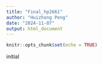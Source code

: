 ```yaml
---
title: "Final_hp2661"
author: "Huizhong Peng"
date: "2024-11-07"
output: html_document
---
```


```r
knitr::opts_chunk$set(echo = TRUE)
```

initial
